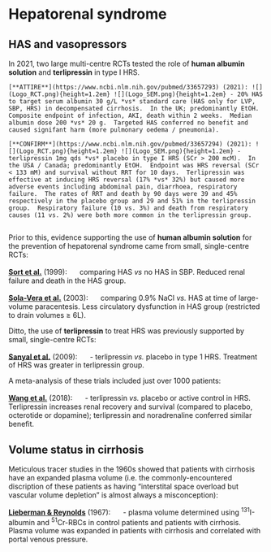 # Hepatorenal syndrome

## HAS and vasopressors

In 2021, two large multi-centre RCTs tested the role of **human albumin solution** and **terlipressin** in type I HRS.  

```block2
[**ATTIRE**](https://www.ncbi.nlm.nih.gov/pubmed/33657293) (2021): ![](Logo_RCT.png){height=1.2em} ![](Logo_SEM.png){height=1.2em} - 20% HAS to target serum albumin 30 g/L *vs* standard care (HAS only for LVP, SBP, HRS) in decompensated cirrhosis.  In the UK; predominantly EtOH.  Composite endpoint of infection, AKI, death within 2 weeks.  Median albumin dose 200 *vs* 20 g.  Targeted HAS conferred no benefit and caused signifant harm (more pulmonary oedema / pneumonia).  
  
[**CONFIRM**](https://www.ncbi.nlm.nih.gov/pubmed/33657294) (2021): ![](Logo_RCT.png){height=1.2em} ![](Logo_SEM.png){height=1.2em} - terlipressin 1mg qds *vs* placebo in type I HRS (SCr > 200 mcM).  In the USA / Canada; predominantly EtOH.  Endpoint was HRS reversal (SCr < 133 mM) and survival without RRT for 10 days.  Terlipressin was effective at inducing HRS reversal (17% *vs* 32%) but caused more adverse events including abdominal pain, diarrhoea, respiratory failure.  The rates of RRT and death by 90 days were 39 and 45% respectively in the placebo group and 29 and 51% in the terlipressin group.  Respiratory failure (10 vs. 3%) and death from respiratory causes (11 vs. 2%) were both more common in the terlipressin group.  
  
```

Prior to this, evidence supporting the use of **human albumin solution** for the prevention of hepatorenal syndrome came from small, single-centre RCTs:

[**Sort et al.**](https://www.ncbi.nlm.nih.gov/pubmed/10432325) (1999): ![](Logo_RCT.png){height=1.2em} comparing HAS *vs* no HAS in SBP. Reduced renal failure and death in the HAS group.  

[**Sola-Vera et al.**](https://www.ncbi.nlm.nih.gov/pubmed/12717396) (2003): ![](Logo_RCT.png){height=1.2em} comparing 0.9% NaCl *vs.* HAS at time of large-volume paracentesis. Less circulatory dysfunction in HAS group (restricted to drain volumes $\geq$ 6L).  


Ditto, the use of **terlipressin** to treat HRS was previously supported by small, single-centre RCTs:

[**Sanyal et al.**](https://www.ncbi.nlm.nih.gov/pubmed/18471513) (2009): ![](Logo_RCT.png){height=1.2em} - terlipressin *vs.* placebo in type 1 HRS. Treatment of HRS was greater in terlipressin group.  


A meta-analysis of these trials included just over 1000 patients: 

[**Wang et al.**](https://www.ncbi.nlm.nih.gov/pubmed/29668606) (2018): ![](Logo_MET.png){height=1.2em} - terlipressin *vs.* placebo or active control in HRS. Terlipressin increases renal recovery and survival (compared to placebo, octerotide or dopamine); terlipressin and noradrenaline conferred similar benefit.   

## Volume status in cirrhosis

Meticulous tracer studies in the 1960s showed that patients with cirrhosis have an expanded plasma volume (i.e. the commonly-encountered discription of these patients as having "interstital space overload but vascular volume depletion" is almost always a misconception): 

[**Lieberman & Reynolds**](https://www.ncbi.nlm.nih.gov/pubmed/16695918) (1967): ![](Logo_PHY.png){height=1.2em} - plasma volume determined using ^131^I-albumin and ^51^Cr-RBCs in control patients and patients with cirrhosis.  Plasma volume was expanded in patients with cirrhosis and correlated with portal venous pressure.  
